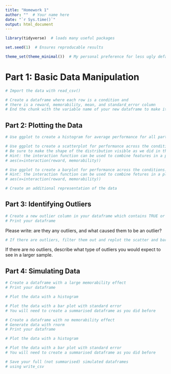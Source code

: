 ```yaml
---
title: "Homework 1"
author: ""  # Your name here
date: "`r Sys.time()`"
output: html_document
---
```


<!---
In order to check that all the necessary packages are installed, Click the File > New File > R Markdown button and keep all of the options as is. Save the document somewhere, and, while that new document is open, click the knit button. If a window with some plots shows up, everything is installed correctly. If RStudio prompts you to install any packages, you should install them.
-->

<!---
Please save this file as Homework1_lastname_firstname.Rmd

Be sure to update the author field in the block above.

While you are working on your homework, you can use the green arrows to run a "chunk" of code. In order to produce the final document, use the knit button. You will turn in both the Rmd file and the knitted html file, which will appear next to wherever you saved the Rmd file if there are no errors.

Beware, if you run chunks out of order or reuse variable names your code may produce different results when it is run again from top to bottom. Before you knit your document, it is a good idea to run all the chunks in order from top to bottom in a clean environment. Use the broom button in the environment pane to clear your variables and click the Session > Restart R and Run All Chunks.

If you ever want to reference the documentation about a function, go to the console below and type ?function_name. Try it now with ?read_csv.
-->

```r
library(tidyverse)  # loads many useful packages

set.seed(1)  # Ensures reproducable results

theme_set(theme_minimal())  # My personal preference for less ugly default plots
```

# Part 1: Basic Data Manipulation

```r
# Import the data with read_csv()


```

```r
# Create a dataframe where each row is a condition and
# there is a reward, memorability, mean, and standard_error column
# End the chunk with the variable name of your new dataframe to make it print


```

## Part 2: Plotting the Data

```r
# Use ggplot to create a histogram for average performance for all participants


```

```r
# Use ggplot to create a scatterplot for performance across the conditions
# Be sure to make the shape of the distribution visible as we did in the R tutorial
# Hint: the interaction function can be used to combine features in a plot
# aes(x=interaction(reward, memorability))


```

```r
# Use ggplot to create a barplot for performance across the conditions.
# Hint: the interaction function can be used to combine fetures in a plot
# aes(x=interaction(reward, memorability))


```

```r
# Create an additional representation of the data


```

## Part 3: Identifying Outliers
 
```r
# Create a new outlier column in your dataframe which contains TRUE or FALSE
# Print your dataframe


```

Please write: are they any outliers, and what caused them to be an outlier?




```r
# If there are outliers, filter them out and replot the scatter and bar plots


```

If there are no outliers, describe what type of outliers you would expect to see in a larger sample.





## Part 4: Simulating Data

```r
# Create a dataframe with a large memorability effect
# Print your dataframe


```

```r
# Plot the data with a histogram


```

```r
# Plot the data with a bar plot with standard error
# You will need to create a summarised dataframe as you did before


```

```r
# Create a dataframe with no memorability effect
# Generate data with rnorm
# Print your dataframe


```

```r
# Plot the data with a histogram


```

```r
# Plot the data with a bar plot with standard error
# You will need to create a summarised dataframe as you did before


```

```r
# Save your full (not summarised) simulated dataframes
# using write_csv


```

